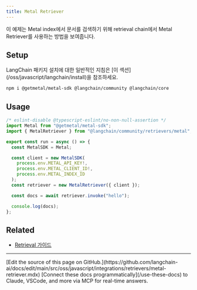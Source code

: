 ```yaml
---
title: Metal Retriever
---
```


이 예제는 Metal index에서 문서를 검색하기 위해 retrieval chain에서 Metal Retriever를 사용하는 방법을 보여줍니다.

## Setup

<Tip>
LangChain 패키지 설치에 대한 일반적인 지침은 [이 섹션](/oss/javascript/langchain/install)을 참조하세요.
</Tip>

```bash npm
npm i @getmetal/metal-sdk @langchain/community @langchain/core
```

## Usage

```typescript
/* eslint-disable @typescript-eslint/no-non-null-assertion */
import Metal from "@getmetal/metal-sdk";
import { MetalRetriever } from "@langchain/community/retrievers/metal";

export const run = async () => {
  const MetalSDK = Metal;

  const client = new MetalSDK(
    process.env.METAL_API_KEY!,
    process.env.METAL_CLIENT_ID!,
    process.env.METAL_INDEX_ID
  );
  const retriever = new MetalRetriever({ client });

  const docs = await retriever.invoke("hello");

  console.log(docs);
};
```

## Related

- [Retrieval 가이드](/oss/javascript/langchain/retrieval)

---

<Callout icon="pen-to-square" iconType="regular">
    [Edit the source of this page on GitHub.](https://github.com/langchain-ai/docs/edit/main/src/oss/javascript/integrations/retrievers/metal-retriever.mdx)
</Callout>
<Tip icon="terminal" iconType="regular">
    [Connect these docs programmatically](/use-these-docs) to Claude, VSCode, and more via MCP for    real-time answers.
</Tip>
